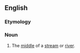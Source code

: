 ==English==

===Etymology===
{{prefix|en|mid|stream}}

===Noun===
{{en-noun|-}}

# The [[middle]] of a [[stream]] or [[river]].